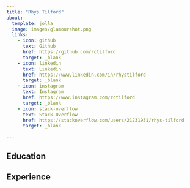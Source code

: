 ```yaml
---
title: "Rhys Tilford"
about:
  template: jolla
  image: images/glamourshot.png
  links:
    - icon: github
      text: Github
      href: https://github.com/rctilford
      target: _blank
    - icon: linkedin
      text: Linkedin
      href: https://www.linkedin.com/in/rhystilford
      target: _blank
    - icon: instagram
      text: Instagram
      href: https://www.instagram.com/rctilford
      target: _blank
    - icon: stack-overflow
      text: Stack-Overflow
      href: https://stackoverflow.com/users/21231931/rhys-tilford
      target: _blank

---
```




## Education



## Experience

